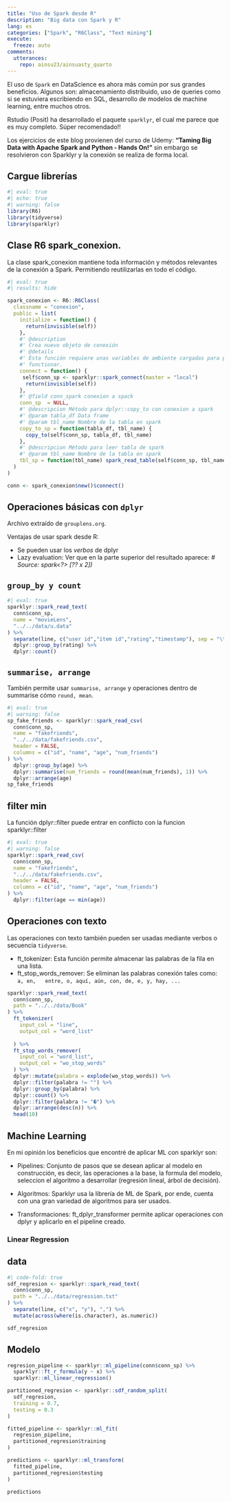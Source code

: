 ```yaml
---
title: "Uso de Spark desde R"
description: "Big data con Spark y R" 
lang: es
categories: ["Spark", "R6Class", "Text mining"]
execute: 
  freeze: auto
comments: 
  utterances: 
    repo: ainsu23/ainsuasty_quarto
---
```


El uso de `Spark` en DataScience es ahora más común por sus grandes beneficios. 
Algunos son: almacenamiento distribuido, uso de queries como si se estuviera 
escribiendo en SQL, desarrollo de modelos de machine learning, entre muchos otros.

Rstudio (Posit) ha desarrollado el paquete `sparklyr`, el cual me parece que es
muy completo. Súper recomendado!!

Los ejercicios de este blog provienen del curso de Udemy: **"Taming Big Data with 
Apache Spark and Python - Hands On!"** sin embargo se resolvieron con Sparklyr y 
la conexión se realiza de forma local.

## Cargue librerías
```r
#| eval: true
#| echo: true
#| warning: false
library(R6)
library(tidyverse)
library(sparklyr)
```


## Clase R6 spark_conexion.
La clase spark_conexion mantiene toda información y métodos relevantes de la 
conexión a Spark. Permitiendo reutilizarlas en todo el código.


```r
#| eval: true
#| results: hide

spark_conexion <- R6::R6Class(
  classname = "conexion",
  public = list(
    initialize = function() {
      return(invisible(self))
    },
    #' @description
    #' Crea nuevo objeto de conexión
    #' @details
    #' Esta función requiere unas variables de ambiente cargadas para poder
    #' functionar.
    connect = function() {
     self$conn_sp <- sparklyr::spark_connect(master = "local")
      return(invisible(self))
    },
    #' @field conn_spark conexion a spack
    conn_sp  = NULL,
    #' @descripcion Método para dplyr::copy_to con conexion a spark
    #' @param tabla_df Data frame
    #' @param tbl_name Nombre de la tabla en spark
    copy_to_sp = function(tabla_df, tbl_name) {
      copy_to(self$conn_sp, tabla_df, tbl_name) 
    },
    #' @descripcion Método para leer tabla de spark
    #' @param tbl_name Nombre de la tabla en spark
    tbl_sp = function(tbl_name) spark_read_table(self$conn_sp, tbl_name)
  )
)

conn <- spark_conexion$new()$connect()

```

## Operaciones básicas con `dplyr`
Archivo extraído de `grouplens.org`.

Ventajas de usar spark desde R:

 -    Se pueden usar los *verbos* de dplyr
 -    Lazy evaluation: Ver que en la parte superior del 
  resultado aparece: *# Source: spark<?> [?? x 2])*

::: {.panel-tabset}

## `group_by y count`
```r
#| eval: true
sparklyr::spark_read_text(
  conn$conn_sp, 
  name = "movieLens",
  "../../data/u.data"
) %>% 
  separate(line, c("user id","item id","rating","timestamp"), sep = "\t") %>% 
  dplyr::group_by(rating) %>% 
  dplyr::count()
```

## `summarise, arrange`
También permite usar `summarise, arrange` y operaciones dentro de summarise cómo
`round, mean`.
```r
#| eval: true
#| warning: false
sp_fake_friends <- sparklyr::spark_read_csv(
  conn$conn_sp,
  name = "fakefriends",
  "../../data/fakefriends.csv",
  header = FALSE,
  columns = c("id", "name", "age", "num_friends")
) %>% 
  dplyr::group_by(age) %>% 
  dplyr::summarise(num_friends = round(mean(num_friends), 1)) %>% 
  dplyr::arrange(age)
sp_fake_friends
```

## filter min 
La función dplyr::filter puede entrar en conflicto con la funcion sparklyr::filter

```r
#| eval: true
#| warning: false
sparklyr::spark_read_csv(
  conn$conn_sp,
  name = "fakefriends",
  "../../data/fakefriends.csv",
  header = FALSE,
  columns = c("id", "name", "age", "num_friends")
) %>% 
  dplyr::filter(age == min(age))

```

:::


## Operaciones con texto
Las operaciones con texto también pueden ser usadas mediante verbos o secuencia
`tidyverse`. 

 -    ft_tokenizer: Esta función permite almacenar las palabras de la fila en una 
  lista.     
 -    ft_stop_words_remover: Se eliminan las palabras conexión tales como: `a, en,
  entre, o, aquí, aún, con, de, e, y, hay, ...`
   
```r
sparklyr::spark_read_text(
  conn$conn_sp,
  path = "../../data/Book"
) %>% 
  ft_tokenizer(
    input_col = "line",
    output_col = "word_list"
      
  ) %>% 
  ft_stop_words_remover(
    input_col = "word_list",
    output_col = "wo_stop_words"
  ) %>% 
  dplyr::mutate(palabra = explode(wo_stop_words)) %>% 
  dplyr::filter(palabra != "") %>% 
  dplyr::group_by(palabra) %>% 
  dplyr::count() %>% 
  dplyr::filter(palabra != "�") %>% 
  dplyr::arrange(desc(n)) %>% 
  head(10)
```


## Machine Learning 

En mi opinión los beneficios que encontré de aplicar ML con sparklyr son:

 -    Pipelines: Conjunto de pasos que se desean aplicar al modelo en 
  construcción, es decir, las operaciones a la base, la formula del modelo, 
  seleccion el algoritmo a desarrollar (regresión lineal, árbol de decisión).

 - Algoritmos: Sparklyr usa la librería de ML de Spark, por ende, cuenta con 
  una gran variedad de algoritmos para ser usados.
 
 -    Transformaciones: ft_dplyr_transformer permite aplicar operaciones con dplyr y 
 aplicarlo en el pipeline creado.

### Linear Regression

::: {.panel-tabset}

## data
```r
#| code-fold: true
sdf_regresion <- sparklyr::spark_read_text(
  conn$conn_sp,
  path = "../../data/regression.txt"
) %>% 
  separate(line, c("x", "y"), ",") %>% 
  mutate(across(where(is.character), as.numeric))

sdf_regresion
```

## Modelo 
```r
regresion_pipeline <- sparklyr::ml_pipeline(conn$conn_sp) %>%
  sparklyr::ft_r_formula(y ~ x) %>%
  sparklyr::ml_linear_regression()

partitioned_regresion <- sparklyr::sdf_random_split(
  sdf_regresion,
  training = 0.7,
  testing = 0.3
)

fitted_pipeline <- sparklyr::ml_fit(
  regresion_pipeline,
  partitioned_regresion$training
)

predictions <- sparklyr::ml_transform(
  fitted_pipeline,
  partitioned_regresion$testing
)

predictions

```

:::